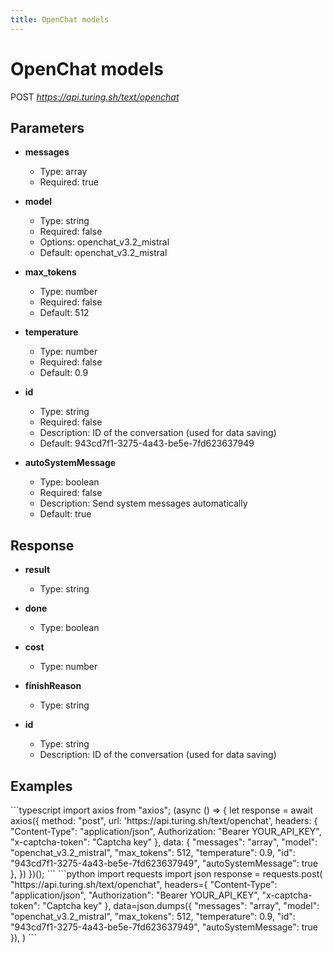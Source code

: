 ```yaml
---
title: OpenChat models
---
```


# OpenChat models
POST *https://api.turing.sh/text/openchat*

## Parameters


- **messages**
  - Type: array
  - Required: true

- **model**
  - Type: string
  - Required: false
  - Options: openchat_v3.2_mistral
  - Default: openchat_v3.2_mistral

- **max_tokens**
  - Type: number
  - Required: false
  - Default: 512

- **temperature**
  - Type: number
  - Required: false
  - Default: 0.9

- **id**
  - Type: string
  - Required: false
  - Description: ID of the conversation (used for data saving)
  - Default: 943cd7f1-3275-4a43-be5e-7fd623637949

- **autoSystemMessage**
  - Type: boolean
  - Required: false
  - Description: Send system messages automatically
  - Default: true

## Response


- **result**
  - Type: string

- **done**
  - Type: boolean

- **cost**
  - Type: number

- **finishReason**
  - Type: string

- **id**
  - Type: string
  - Description: ID of the conversation (used for data saving)

## Examples

<CodeGroup title="OpenChat models example">
  ```typescript
  import axios from "axios";
  (async () => {
    let response = await axios({
      method: "post",
      url: 'https://api.turing.sh/text/openchat',
      headers: {
        "Content-Type": "application/json",
        Authorization: "Bearer YOUR_API_KEY",
        "x-captcha-token": "Captcha key"
      },
      data: {
  "messages": "array",
  "model": "openchat_v3.2_mistral",
  "max_tokens": 512,
  "temperature": 0.9,
  "id": "943cd7f1-3275-4a43-be5e-7fd623637949",
  "autoSystemMessage": true
},
    })
  })();
  ```
  ```python
  import requests
  import json
  response = requests.post(
    "https://api.turing.sh/text/openchat",
    headers={
      "Content-Type": "application/json",
      "Authorization": "Bearer YOUR_API_KEY",
      "x-captcha-token": "Captcha key"
    },
    data=json.dumps({
  "messages": "array",
  "model": "openchat_v3.2_mistral",
  "max_tokens": 512,
  "temperature": 0.9,
  "id": "943cd7f1-3275-4a43-be5e-7fd623637949",
  "autoSystemMessage": true
}),
  )
  ```
</CodeGroup>